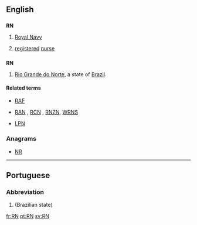 ==English==

==={{initialism-old|en}}===
'''RN'''

# {{UK|military|nautical}} [[Royal Navy]]
# {{medicine}} [[registered]] [[nurse]]

==={{abbreviation-old|en}}===
'''RN'''

# [[Rio Grande do Norte]], a state of [[Brazil]].

====Related terms====
* {{sense|UK military}} [[RAF]]
* {{sense|UK military}} [[RAN]] , [[RCN]] , [[RNZN]], [[WRNS]]
* {{sense|medecine}} [[LPN]]

===Anagrams===
* [[NR#English|NR]]

----

==Portuguese==

===Abbreviation===
{{head|pt|abbreviation}}

# {{abbreviation of|Rio Grande do Norte|lang=pt}} (Brazilian state)

[[fr:RN]]
[[pt:RN]]
[[sv:RN]]
